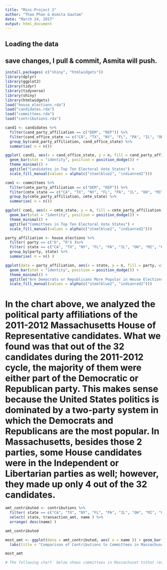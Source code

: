 ```yaml
---
title: "Mini-Project 2"
author: "Thao Phan & Asmita Gautam"
date: "March 24, 2017"
output: html_document
---
```



## Loading the data
## save changes, I pull & commit, Asmita will push.

```r
install.packages( c("shiny", "htmlwidgets"))
library(dplyr)
library(ggplot2)
library(tidyr)
library(tidyverse)
library(shiny)
library(htmlwidgets)
load("house_elections.rda")
load("candidates.rda")
load("committees.rda")
load("contributions.rda")
```

```r
cand1 <- candidates %>%
  filter(cand_party_affiliation == c("DEM", "REP")) %>%
  filter(cand_office_state == c("CA", "TX", "NY", "FL", "PA", "IL", "OH", "MI", "GA", "NC", "NJ")) %>%
  group_by(cand_party_affiliation, cand_office_state) %>%
  summarise( n = n())
```

```r
ggplot( cand1, aes(x = cand_office_state, y = n, fill = cand_party_affiliation, width = .5)) +
  geom_bar(stat = "identity", position = position_dodge()) +
  theme_minimal() +
  ggtitle("Candidates in Top Ten Electoral Vote States") +
  scale_fill_manual(values = alpha(c("steelblue2", "indianred2")))
```

```r
com1 <- committees %>%
  filter(cmte_party_affiliation == c("DEM", "REP")) %>%
  filter(cmte_state == c("CA", "TX", "NY", "FL", "PA", "IL", "OH", "MI", "GA", "NC", "NJ")) %>%
  group_by(cmte_party_affiliation, cmte_state) %>%
  summarise( n = n())
```

```r
ggplot( com1, aes(x = cmte_state, y = n, fill = cmte_party_affiliation, width = .5)) +
  geom_bar(stat = "identity", position = position_dodge()) +
  theme_minimal() +
  ggtitle("Committees in Top Ten Electoral Vote States") +
  scale_fill_manual(values = alpha(c("steelblue2", "indianred2")))
```

```r
party_affiliation <- house_elections %>%
  filter( party == c("D", "R") )%>%
  filter( state == c("CA", "TX", "NY", "FL", "PA", "IL", "OH", "MI", "GA", "NC", "NJ" )) %>%
  group_by(party, state) %>%
  summarise( n = n() )
```

```r
ggplot(data = party_affiliation, aes(x = state, y = n, fill = party, width = .5)) +
  geom_bar(stat = "identity", position = position_dodge()) +
  theme_minimal() +
  ggtitle("Are Democrats or Republicans More Popular in House Elections?") +
  scale_fill_manual(values = alpha(c("steelblue2", "indianred2")))
```

# In the chart above, we analyzed the political party affiliations of the 2011-2012 Massachusetts House of Representative candidates. What we found was that out of the 32 candidates during the 2011-2012 cycle, the majority of them were either part of the Democratic or Republican party. This makes sense because the United States politics is dominated by a two-party system in which the Democrats and Republicans are the most popular. In Massachusetts, besides those 2 parties, some House candidates were in the Independent or Libertarian parties as well; however, they made up only 4 out of the 32 candidates. 

```r
amt_contributed <- contributions %>%
  filter( state == c("CA", "TX", "NY", "FL", "PA", "IL", "OH", "MI", "GA", "NC", "NJ" )) %>%
  select( state, transaction_amt, name ) %>%
  arrange( desc(name) )

amt_contributed

most_amt <- ggplot(data = amt_contributed, aes( x = name )) + geom_bar() +
  labs(title = "Comparison of Contributions to Committees in Massachusetts", x = "committee receiving contribution", y = "# of ppl/businesses contributing money") 

most_amt 

# The following chart  below shows committees in Massachuset tsthat received monetary contributions from individual supporters. As you can see, there are many committees that did not receive many contributions at all (less than 250 individuals/businesses donated $ to the committee) and approximately 9 committees that receieved contributions from 250 or more individuals. There were 2 committees that received more than 750 contributions showing their popularity. They must have done something positive in Massachusetts to have gotten so many donations


```




